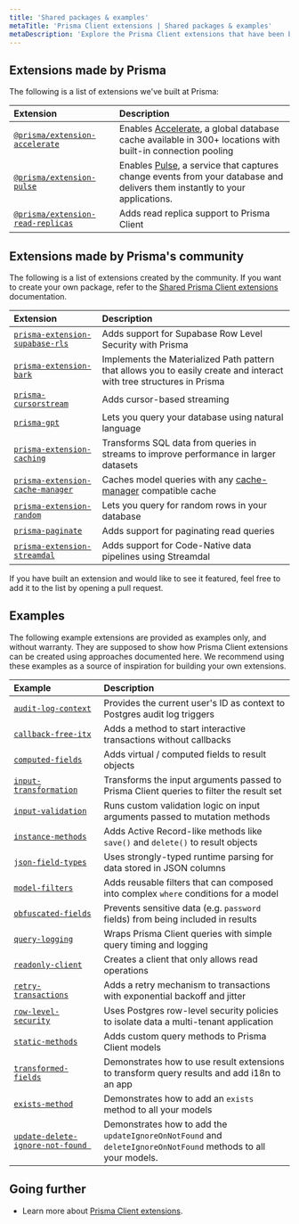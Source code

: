 ```yaml
---
title: 'Shared packages & examples'
metaTitle: 'Prisma Client extensions | Shared packages & examples'
metaDescription: 'Explore the Prisma Client extensions that have been built by Prisma and its community'
---
```


## Extensions made by Prisma

The following is a list of extensions we've built at Prisma:

| Extension                                                                                    | Description                                                                                                                                              |
| :------------------------------------------------------------------------------------------- | :------------------------------------------------------------------------------------------------------------------------------------------------------- |
| [`@prisma/extension-accelerate`](https://www.npmjs.com/package/@prisma/extension-accelerate) | Enables [Accelerate](https://www.prisma.io/accelerate), a global database cache available in 300+ locations with built-in connection pooling             |
| [`@prisma/extension-pulse`](https://npmjs.com/package/@prisma/extension-pulse)               | Enables [Pulse](https://www.prisma.io/pulse), a service that captures change events from your database and delivers them instantly to your applications. |
| [`@prisma/extension-read-replicas`](https://github.com/prisma/extension-read-replicas)       | Adds read replica support to Prisma Client                                                                                                               |

## Extensions made by Prisma's community

The following is a list of extensions created by the community. If you want to create your own package, refer to the [Shared Prisma Client extensions](/orm/prisma-client/client-extensions/shared-extensions) documentation.

| Extension                                                                                      | Description                                                                                                           |
| :--------------------------------------------------------------------------------------------- | :-------------------------------------------------------------------------------------------------------------------- |
| [`prisma-extension-supabase-rls`](https://github.com/dthyresson/prisma-extension-supabase-rls) | Adds support for Supabase Row Level Security with Prisma                                                              |
| [`prisma-extension-bark`](https://github.com/adamjkb/bark)                                     | Implements the Materialized Path pattern that allows you to easily create and interact with tree structures in Prisma |
| [`prisma-cursorstream`](https://github.com/etabits/prisma-cursorstream)                        | Adds cursor-based streaming                                                                                           |
| [`prisma-gpt`](https://github.com/aliyeysides/prisma-gpt)                                      | Lets you query your database using natural language                                                                   |
| [`prisma-extension-caching`](https://github.com/isaev-the-poetry/prisma-extension-caching)     | Transforms SQL data from queries in streams to improve performance in larger datasets                                 |
| [`prisma-extension-cache-manager`](https://github.com/random42/prisma-extension-cache-manager) | Caches model queries with any [cache-manager](https://www.npmjs.com/package/cache-manager) compatible cache           |
| [`prisma-extension-random`](https://github.com/nkeil/prisma-extension-random)                  | Lets you query for random rows in your database                                                                       |
| [`prisma-paginate`](https://github.com/sandrewTx08/prisma-paginate)                            | Adds support for paginating read queries                                                                              |
| [`prisma-extension-streamdal`](https://github.com/streamdal/prisma-extension-streamdal) | Adds support for Code-Native data pipelines using Streamdal |

If you have built an extension and would like to see it featured, feel free to add it to the list by opening a pull request.

## Examples

<Admonition>

The following example extensions are provided as examples only, and without warranty. They are supposed to show how Prisma Client extensions can be created using approaches documented here. We recommend using these examples as a source of inspiration for building your own extensions.

</Admonition>

| Example                                                                                                                          | Description                                                                                                   |
| :------------------------------------------------------------------------------------------------------------------------------- | :------------------------------------------------------------------------------------------------------------ |
| [`audit-log-context`](https://github.com/prisma/prisma-client-extensions/tree/main/audit-log-context)                            | Provides the current user's ID as context to Postgres audit log triggers                                      |
| [`callback-free-itx`](https://github.com/prisma/prisma-client-extensions/tree/main/callback-free-itx)                            | Adds a method to start interactive transactions without callbacks                                             |
| [`computed-fields`](https://github.com/prisma/prisma-client-extensions/tree/main/computed-fields)                                | Adds virtual / computed fields to result objects                                                              |
| [`input-transformation`](https://github.com/prisma/prisma-client-extensions/tree/main/input-transformation)                      | Transforms the input arguments passed to Prisma Client queries to filter the result set                       |
| [`input-validation`](https://github.com/prisma/prisma-client-extensions/tree/main/input-validation)                              | Runs custom validation logic on input arguments passed to mutation methods                                    |
| [`instance-methods`](https://github.com/prisma/prisma-client-extensions/tree/main/instance-methods)                              | Adds Active Record-like methods like `save()` and `delete()` to result objects                                |
| [`json-field-types`](https://github.com/prisma/prisma-client-extensions/tree/main/json-field-types)                              | Uses strongly-typed runtime parsing for data stored in JSON columns                                           |
| [`model-filters`](https://github.com/prisma/prisma-client-extensions/tree/main/model-filters)                                    | Adds reusable filters that can composed into complex `where` conditions for a model                           |
| [`obfuscated-fields`](https://github.com/prisma/prisma-client-extensions/tree/main/obfuscated-fields)                            | Prevents sensitive data (e.g. `password` fields) from being included in results                               |
| [`query-logging`](https://github.com/prisma/prisma-client-extensions/tree/main/query-logging)                                    | Wraps Prisma Client queries with simple query timing and logging                                              |
| [`readonly-client`](https://github.com/prisma/prisma-client-extensions/tree/main/readonly-client)                                | Creates a client that only allows read operations                                                             |
| [`retry-transactions`](https://github.com/prisma/prisma-client-extensions/tree/main/retry-transactions)                          | Adds a retry mechanism to transactions with exponential backoff and jitter                                    |
| [`row-level-security`](https://github.com/prisma/prisma-client-extensions/tree/main/row-level-security)                          | Uses Postgres row-level security policies to isolate data a multi-tenant application                          |
| [`static-methods`](https://github.com/prisma/prisma-client-extensions/tree/main/static-methods)                                  | Adds custom query methods to Prisma Client models                                                             |
| [`transformed-fields`](https://github.com/prisma/prisma-client-extensions/tree/main/transformed-fields)                          | Demonstrates how to use result extensions to transform query results and add i18n to an app                   |
| [`exists-method`](https://github.com/prisma/prisma-client-extensions/tree/main/exists-fn)                                        | Demonstrates how to add an `exists` method to all your models                                                 |
| [`update-delete-ignore-not-found `](https://github.com/prisma/prisma-client-extensions/tree/main/update-delete-ignore-not-found) | Demonstrates how to add the `updateIgnoreOnNotFound` and `deleteIgnoreOnNotFound` methods to all your models. |

## Going further

- Learn more about [Prisma Client extensions](/orm/prisma-client/client-extensions).
